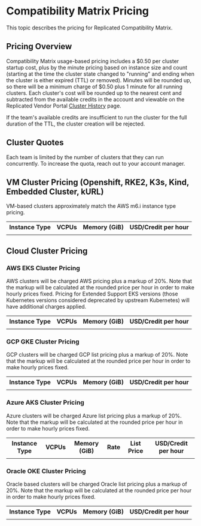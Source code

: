 # Compatibility Matrix Pricing

This topic describes the pricing for Replicated Compatibility Matrix.

## Pricing Overview

Compatibility Matrix usage-based pricing includes a $0.50 per cluster startup cost, plus by the minute pricing based on instance size and count (starting at the time the cluster state changed to "running" and ending when the cluster is either expired (TTL) or removed). Minutes will be rounded up, so there will be a minimum charge of $0.50 plus 1 minute for all running clusters. Each cluster's cost will be rounded up to the nearest cent and subtracted from the available credits in the account and viewable on the Replicated Vendor Portal [Cluster History](https://vendor.replicated.com/compatibility-matrix/history) page.

If the team's available credits are insufficient to run the cluster for the full duration of the TTL, the cluster creation will be rejected.

## Cluster Quotes

Each team is limited by the number of clusters that they can run concurrently. To increase the quota, reach out to your account manager.

## VM Cluster Pricing (Openshift, RKE2, K3s, Kind, Embedded Cluster, kURL)

VM-based clusters approximately match the AWS m6.i instance type pricing.

<table>
  <tr>
    <th>Instance Type</th>
    <th>VCPUs</th>
    <th>Memory (GiB)</th>
    <th>USD/Credit per hour</th>
  </tr>
  <tr>
    <td></td>
    <td></td>
    <td></td>
    <td></td>
  </tr>
</table>  

## Cloud Cluster Pricing

### AWS EKS Cluster Pricing

AWS clusters will be charged AWS pricing plus a markup of 20%. Note that the markup will be calculated at the rounded price per hour in order to make hourly prices fixed. Pricing for Extended Support EKS versions (those Kubernetes versions considered deprecated by upstream Kubernetes) will have additional charges applied.

<table>
  <tr>
    <th>Instance Type</th>
    <th>VCPUs</th>
    <th>Memory (GiB)</th>
    <th>USD/Credit per hour</th>
  </tr>
  <tr>
    <td></td>
    <td></td>
    <td></td>
    <td></td>
  </tr>
</table>

### GCP GKE Cluster Pricing

GCP clusters will be charged GCP list pricing plus a markup of 20%. Note that the markup will be calculated at the rounded price per hour in order to make hourly prices fixed.

<table>
  <tr>
    <th>Instance Type</th>
    <th>VCPUs</th>
    <th>Memory (GiB)</th>
    <th>USD/Credit per hour</th>
  </tr>
  <tr>
    <td></td>
    <td></td>
    <td></td>
    <td></td>
  </tr>
</table>  

### Azure AKS Cluster Pricing

Azure clusters will be charged Azure list pricing plus a markup of 20%. Note that the markup will be calculated at the rounded price per hour in order to make hourly prices fixed.

<table>
  <tr>
    <th>Instance Type</th>
    <th>VCPUs</th>
    <th>Memory (GiB)</th>
    <th>Rate</th>
    <th>List Price</th>
    <th>USD/Credit per hour</th>
  </tr>
  <tr>
    <td></td>
    <td></td>
    <td></td>
    <td></td>
    <td></td>
    <td></td>
  </tr>
</table>  

### Oracle OKE Cluster Pricing

Oracle based clusters will be charged Oracle list pricing plus a markup of 20%. Note that the markup will be calculated at the rounded price per hour in order to make hourly prices fixed.

<table>
  <tr>
    <th>Instance Type</th>
    <th>VCPUs</th>
    <th>Memory (GiB)</th>
    <th>USD/Credit per hour</th>
  </tr>
  <tr>
    <td></td>
    <td></td>
    <td></td>
    <td></td>
  </tr>
</table>
